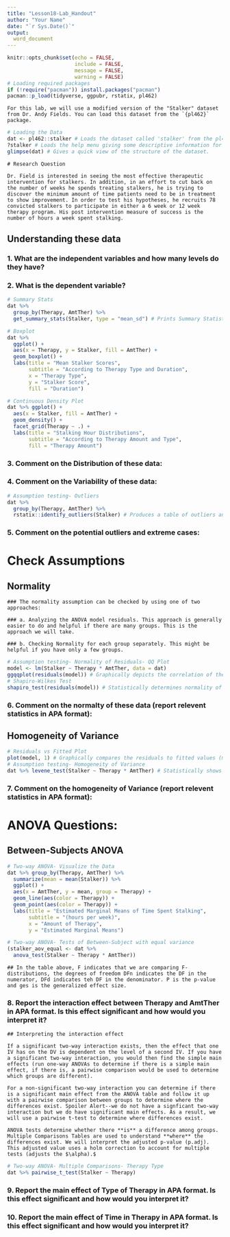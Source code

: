 ```yaml
---
title: "Lesson18-Lab_Handout"
author: "Your Name"
date: "`r Sys.Date()`"
output: 
  word_document
---
```


```r
knitr::opts_chunk$set(echo = FALSE, 
                      include = FALSE, 
                      message = FALSE, 
                      warning = FALSE)
# Loading required packages
if (!require("pacman")) install.packages("pacman")
pacman::p_load(tidyverse, ggpubr, rstatix, pl462)
```

```asis
For this lab, we will use a modified version of the "Stalker" dataset from Dr. Andy Fields. You can load this dataset from the `{pl462}` package.
```

```r
# Loading the Data
dat <- pl462::stalker # Loads the dataset called 'stalker' from the pl462 packages and assigns it the name "dat"
?stalker # Loads the help menu giving some descriptive information for the dataset
glimpse(dat) # Gives a quick view of the structure of the dataset.
```

```asis
# Research Question 

Dr. Field is interested in seeing the most effective therapeutic intervention for stalkers. In addition, in an effort to cut back on the number of weeks he spends treating stalkers, he is trying to discover the minimum amount of time patients need to be in treatment to show improvement. In order to test his hypotheses, he recruits 78 convicted stalkers to participate in either a 6 week or 12 week therapy program. His post intervention measure of success is the number of hours a week spent stalking.  
```

## Understanding these data

### 1. What are the independent variables and how many levels do they have?

>

### 2. What is the dependent variable?

>

```r
# Summary Stats
dat %>% 
  group_by(Therapy, AmtTher) %>% 
  get_summary_stats(Stalker, type = "mean_sd") # Prints Summary Statistics

# Boxplot
dat %>% 
  ggplot() + 
  aes(x = Therapy, y = Stalker, fill = AmtTher) + 
  geom_boxplot() + 
  labs(title = "Mean Stalker Scores",
       subtitle = "According to Therapy Type and Duration",
       x = "Therapy Type",
       y = "Stalker Score",
       fill = "Duration")

# Continuous Density Plot
dat %>% ggplot() + 
  aes(x = Stalker, fill = AmtTher) + 
  geom_density() + 
  facet_grid(Therapy ~ .) +
  labs(title = "Stalking Hour Distributions",
       subtitle = "According to Therapy Amount and Type", 
       fill = "Therapy Amount")
```

### 3. Comment on the Distribution of these data:

>

### 4. Comment on the Variability of these data:

>

```r
# Assumption testing- Outliers
dat %>% 
  group_by(Therapy, AmtTher) %>% 
  rstatix::identify_outliers(Stalker) # Produces a table of outliers and extreme cases.
```

### 5. Comment on the potential outliers and extreme cases:

>


# Check Assumptions

## Normality

```asis
### The normality assumption can be checked by using one of two approaches: 

### a. Analyzing the ANOVA model residuals. This approach is generally easier to do and helpful if there are many groups. This is the approach we will take.

### b. Checking Normality for each group separately. This might be helpful if you have only a few groups.
```

```r
# Assumption testing- Normality of Residuals- QQ Plot
model <- lm(Stalker ~ Therapy * AmtTher, data = dat)
ggqqplot(residuals(model)) # Graphically depicts the correlation of these data and a normal distribution.
# Shapiro-Wilkes Test
shapiro_test(residuals(model)) # Statistically determines normality of these data.
```

### 6. Comment on the normalty of these data (report relevent statistics in APA format):

>

## Homogeneity of Variance

```r
# Residuals vs Fitted Plot
plot(model, 1) # Graphically compares the residuals to fitted values (mean of each group)
# Assumption testing- Homogeneity of Variance
dat %>% levene_test(Stalker ~ Therapy * AmtTher) # Statistically shows homogeneity of variance.
```

### 7. Comment on the homogeneity of Variance (report relevent statistics in APA format):

>

# ANOVA Questions:

## Between-Subjects ANOVA

```r
# Two-way ANOVA- Visualize the Data
dat %>% group_by(Therapy, AmtTher) %>% 
  summarize(mean = mean(Stalker)) %>% 
  ggplot() + 
  aes(x = AmtTher, y = mean, group = Therapy) + 
  geom_line(aes(color = Therapy)) + 
  geom_point(aes(color = Therapy)) + 
  labs(title = "Estimated Marginal Means of Time Spent Stalking",
       subtitle = "(hours per week)",
       x = "Amount of Therapy",
       y = "Estimated Marginal Means")
```

```r
# Two-way ANOVA- Tests of Between-Subject with equal variance
(stalker_aov_equal <- dat %>% 
  anova_test(Stalker ~ Therapy * AmtTher))
```

```asis
## In the table above, F indicates that we are comparing F-distributions, the degrees of freedom DFn indicates the DF in the numerator, DFd indicates teh DF in the denominator. P is the p-value and ges is the generalized effect size.
```

### 8. Report the interaction effect between Therapy and AmtTher in APA format. Is this effect significant and how would you interpret it?

>

```asis
## Interpreting the interaction effect

If a significant two-way interaction exists, then the effect that one IV has on the DV is dependent on the level of a second IV. If you have a significant two-way interaction, you would then find the simple main effects (run one-way ANOVAs to determine if there is a simple main effect, if there is, a pairwise comparison would be used to determine which groups are different).

For a non-significant two-way interaction you can determine if there is a significant main effect from the ANOVA table and follow it up with a pairwise comparison between groups to determine where the differences exist. Spoiler Alert--we do not have a signficant two-way interaction but we do have significant main effects. As a result, we will use a pairwise t-test to determine where differences exist.

ANOVA tests determine whether there **is** a difference among groups. Multiple Comparisons Tables are used to understand **where** the differences exist. We will interpret the adjusted p-value (p.adj). This adjusted value uses a holm correction to account for multiple tests (adjusts the $\alpha).$
```

```r
# Two-way ANOVA- Multiple Comparisons- Therapy Type
dat %>% pairwise_t_test(Stalker ~ Therapy) 
```

### 9. Report the main effect of Type of Therapy in APA format. Is this effect significant and how would you interpret it?

>

### 10. Report the main effect of Time in Therapy in APA format. Is this effect significant and how would you interpret it?

>
